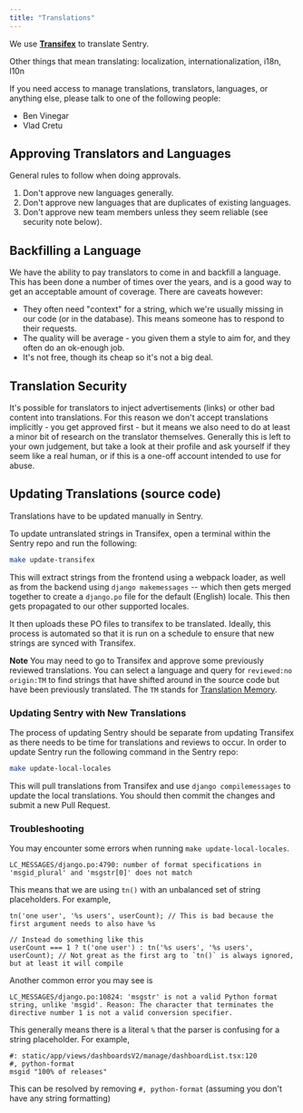 ```yaml
---
title: "Translations"
---
```


We use [**Transifex**](https://www.transifex.com/getsentry/sentry) to translate Sentry.

Other things that mean translating: localization, internationalization, i18n, l10n

If you need access to manage translations, translators, languages, or anything else, please talk to one of the following people:

- Ben Vinegar
- Vlad Cretu

## Approving Translators and Languages

General rules to follow when doing approvals.

1. Don't approve new languages generally.
2. Don't approve new languages that are duplicates of existing languages.
3. Don't approve new team members unless they seem reliable (see security note below).

## Backfilling a Language

We have the ability to pay translators to come in and backfill a language. This has been done a number of times over the years, and is a good way to get an acceptable amount of coverage. There are caveats however:

- They often need "context" for a string, which we're usually missing in our code (or in the database). This means someone has to respond to their requests.
- The quality will be average - you given them a style to aim for, and they often do an ok-enough job.
- It's not free, though its cheap so it's not a big deal.

## Translation Security

It's possible for translators to inject advertisements (links) or other bad content into translations. For this reason we don't accept translations implicitly - you get approved first - but it means we also need to do at least a minor bit of research on the translator themselves. Generally this is left to your own judgement, but take a look at their profile and ask yourself if they seem like a real human, or if this is a one-off account intended to use for abuse.

## Updating Translations (source code)

Translations have to be updated manually in Sentry.

To update untranslated strings in Transifex, open a terminal within the Sentry repo and run the following:

```bash
make update-transifex
```

This will extract strings from the frontend using a webpack loader, as well as from the backend using `django makemessages` -- which then gets merged together to create a `django.po` file for the default (English) locale. This then gets propagated to our other supported locales.

It then uploads these PO files to transifex to be translated. Ideally, this process is automated so that it is run on a schedule to ensure that new strings are synced with Transifex.

**Note** You may need to go to Transifex and approve some previously reviewed translations. You can select a language and query for `reviewed:no origin:TM` to find strings that have shifted around in the source code but have been previously translated. The `TM` stands for [Translation Memory](https://www.transifex.com/blog/2021/tm-management-update-all-you-need-to-know/).


### Updating Sentry with New Translations

The process of updating Sentry should be separate from updating Transifex as there needs to be time for translations and reviews to occur. In order to update Sentry run the following command in the Sentry repo:


```bash
make update-local-locales
```

This will pull translations from Transifex and use `django compilemessages` to update the local translations. You should then commit the changes and submit a new Pull Request.



### Troubleshooting

You may encounter some errors when running `make update-local-locales`.


```
LC_MESSAGES/django.po:4790: number of format specifications in 'msgid_plural' and 'msgstr[0]' does not match
```

This means that we are using `tn()` with an unbalanced set of string placeholders. For example,

```
tn('one user', '%s users', userCount); // This is bad because the first argument needs to also have %s

// Instead do something like this
userCount === 1 ? t('one user') : tn('%s users', '%s users', userCount); // Not great as the first arg to `tn()` is always ignored, but at least it will compile
```


Another common error you may see is

```
LC_MESSAGES/django.po:10824: 'msgstr' is not a valid Python format string, unlike 'msgid'. Reason: The character that terminates the directive number 1 is not a valid conversion specifier.
```

This generally means there is a literal `%` that the parser is confusing for a string placeholder. For example,

```
#: static/app/views/dashboardsV2/manage/dashboardList.tsx:120
#, python-format
msgid "100% of releases"
```

This can be resolved by removing `#, python-format` (assuming you don't have any string formatting)

